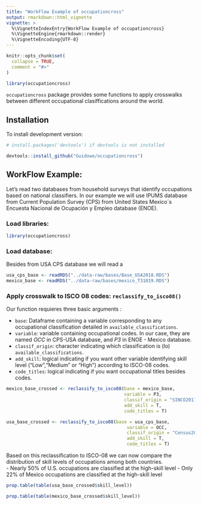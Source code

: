 ```yaml
---
title: "WorkFlow Example of occupationcross"
output: rmarkdown::html_vignette
vignette: >
  %\VignetteIndexEntry{WorkFlow Example of occupationcross}
  %\VignetteEngine{rmarkdown::render}
  %\VignetteEncoding{UTF-8}
---
```


```r
knitr::opts_chunk$set(
  collapse = TRUE,
  comment = "#>"
)
```

```r
library(occupationcross)
```

`occupationcross` package provides some functions to apply crosswalks between different occupational clasiffications around the world.

## Installation


To install development version:

```r
# install.packages('devtools') if devtools is not installed

devtools::install_github("Guidowe/occupationcross")
```


## WorkFlow Example: 
Let's read two databases from household surveys that identify occupations based on national classifiers. In our example we will use IPUMS database from Current Population Survey (CPS) from United States Mexico´s Encuesta Nacional de Ocupación y Empleo database (ENOE).

### Load libraries: 

```r
library(occupationcross)
```

### Load database:
Besides from USA CPS database we will read a 

```r
usa_cps_base <- readRDS("../data-raw/bases/Base_USA2018.RDS")
mexico_base <- readRDS("../data-raw/bases/mexico_T31019.RDS")
```

### Apply crosswalk to ISCO 08 codes: `reclassify_to_isco08()`
Our function requieres three basic arguments :

- `base`: Dataframe containing a variable corresponding to any occupational classification detailed in `available_classifications`.  
- `variable`: variable containing occupational codes. In our case, they are named *OCC* in CPS-USA database, and *P3* in ENOE - Mexico database.  
- `classif_origin`: character indicating which classification is (lo) `available_classifications`.   
- `add_skill`: logical indicating if you want other variable identifying skill level ("Low","Medium" or "High") according to ISCO-08 codes.
- `code_titles`: logical indicating if you want occupational titles besides codes.
```r
mexico_base_crossed <- reclassify_to_isco08(base = mexico_base,
                                            variable = P3,
                                            classif_origin = "SINCO2011",
                                            add_skill = T,
                                            code_titles = T)

usa_base_crossed <- reclassify_to_isco08(base = usa_cps_base,
                                             variable = OCC,
                                             classif_origin = "Census2010",
                                             add_skill = T,
                                             code_titles = T)

```
Based on this reclassification to ISCO-08 we can now  compare the distribution of skill levels of occupations among both countries.   
 - Nearly 50% of U.S. occupations are classified at the high-skill level 
 - Only 22% of Mexico occupations are classified at the high-skill level 

```r
prop.table(table(usa_base_crossed$skill_level))
```

```r
prop.table(table(mexico_base_crossed$skill_level))
```

